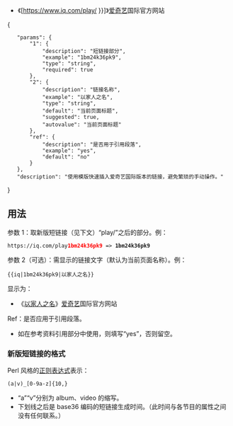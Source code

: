 <includeonly>
* 《[https://www.iq.com/play/{{{1}}} {{{2|{{PAGENAME}}}}}]》[[爱奇艺]]国际官方网站
</includeonly>
<noinclude>
<templatedata>
{
	"params": {
		"1": {
			"description": "短链接部分",
			"example": "1bm24k36pk9",
			"type": "string",
			"required": true
		},
		"2": {
			"description": "链接名称",
			"example": "以家人之名",
			"type": "string",
			"default": "当前页面标题",
			"suggested": true,
			"autovalue": "当前页面标题"
		},
		"ref": {
			"description": "是否用于引用段落",
			"example": "yes",
			"default": "no"
		}
	},
	"description": "使用模版快速插入爱奇艺国际版本的链接，避免繁琐的手动操作。"
}
</templatedata>
==用法==
参数 1：取新版短链接（见下文）“play/”之后的部分。例：
 <nowiki>https://iq.com/play</nowiki><strong style="color:red">1bm24k36pk9</strong> => '''1bm24k36pk9'''

参数 2（可选）：需显示的链接文字（默认为当前页面名称）。例：
 <nowiki>{{iq|1bm24k36pk9|以家人之名}}</nowiki>
显示为：
*《[https://www.iq.com/play/1bm24k36pk9 以家人之名]》[[爱奇艺]]国际官方网站<span style="font-family: sans-serif; cursor: default; color:#54595d; font-size: 0.8em; bottom: 0.1em; font-weight: bold;" title="连接到中文网页"></span>

Ref：是否应用于引用段落。
* 如在参考资料引用部分中使用，则填写“yes”，否则留空。

===新版短链接的格式===
Perl 风格的[[正则表达式]]表示：
 (a|v)_[0-9a-z]{10,}
*“a”“v”分别为 album、video 的缩写。
*下划线之后是 base36 编码的短链接生成时间。（此时间与各节目的属性之间没有任何联系。）
</noinclude>